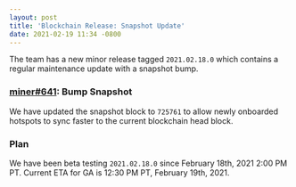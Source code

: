 ```yaml
---
layout: post
title: 'Blockchain Release: Snapshot Update'
date: 2021-02-19 11:34 -0800
---
```


The team has a new minor release tagged `2021.02.18.0` which contains a regular maintenance update
with a snapshot bump.

<!--truncate-->

### [miner#641](https://github.com/helium/miner/pull/641): Bump Snapshot

We have updated the snapshot block to `725761` to allow newly onboarded hotspots to sync faster to
the current blockchain head block.

### Plan

We have been beta testing `2021.02.18.0` since February 18th, 2021 2:00 PM PT. Current ETA for GA is
12:30 PM PT, February 19th, 2021.
